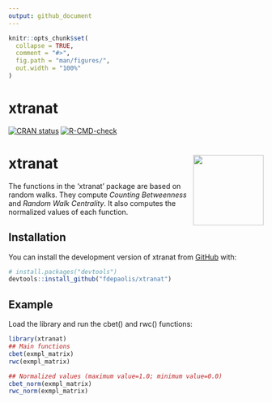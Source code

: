 ```yaml
---
output: github_document
---
```


<!-- README.md is generated from README.Rmd. Please edit that file -->

```r
knitr::opts_chunk$set(
  collapse = TRUE,
  comment = "#>",
  fig.path = "man/figures/",
  out.width = "100%"
)
```

# xtranat

<!-- badges: start -->
[![CRAN status](https://www.r-pkg.org/badges/version/xtranat)](https://CRAN.R-project.org/package=xtranat)
[![R-CMD-check](https://github.com/r-lib/usethis/actions/workflows/R-CMD-check.yaml/badge.svg)](https://github.com/fdepaolis/xtranat/actions/workflows/R-CMD-check.yaml)
<!-- badges: end -->

# xtranat <img src="man/figures/logo.png" align="right" height="139" />


The functions in the 'xtranat' package are based on random walks. They compute *Counting Betweenness* and *Random Walk Centrality*. It also computes the normalized values of each function.

## Installation

You can install the development version of xtranat from [GitHub](https://github.com/) with:

``` r
# install.packages("devtools")
devtools::install_github("fdepaolis/xtranat")
```

## Example

Load the library and run the cbet() and rwc() functions:

```r
library(xtranat)
## Main functions
cbet(exmpl_matrix)
rwc(exmpl_matrix)

## Normalized values (maximum value=1.0; minimum value=0.0)
cbet_norm(exmpl_matrix)
rwc_norm(exmpl_matrix)
```

